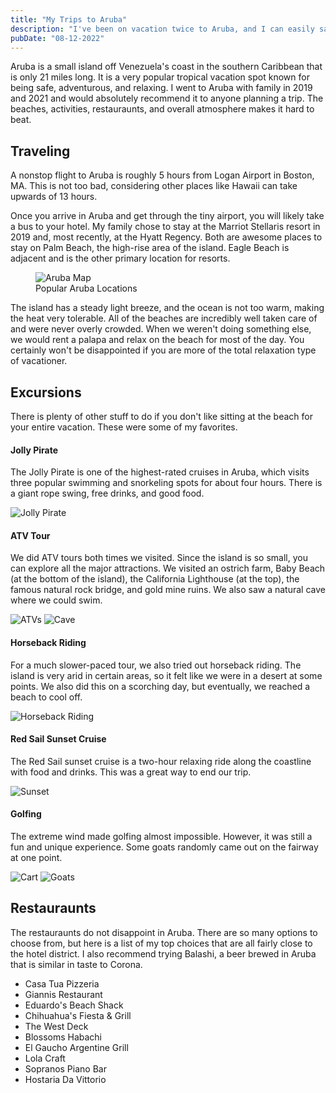 ```yaml
---
title: "My Trips to Aruba"
description: "I've been on vacation twice to Aruba, and I can easily say it's been my favorite travel destination. This post highlights some of the best things to do."
pubDate: "08-12-2022"
---
```



Aruba is a small island off Venezuela's coast in the southern Caribbean that is only 21 miles long. It is a very popular tropical vacation spot known for being safe, adventurous, and relaxing. I went to Aruba with family in 2019 and 2021 and would absolutely recommend it to anyone planning a trip. The beaches, activities, restauraunts, and overall atmosphere makes it hard to beat.

## Traveling

A nonstop flight to Aruba is roughly 5 hours from Logan Airport in Boston, MA. This is not too bad, considering other places like Hawaii can take upwards of 13 hours.

Once you arrive in Aruba and get through the tiny airport, you will likely take a bus to your hotel. My family chose to stay at the Marriot Stellaris resort in 2019 and, most recently, at the Hyatt Regency. Both are awesome places to stay on Palm Beach, the high-rise area of the island. Eagle Beach is adjacent and is the other primary location for resorts.

<figure>
  <img
    src="https://www.worldatlas.com/r/w960-q80/upload/db/bf/65/aw-01.jpg"
    alt="Aruba Map"
  />
  <figcaption>Popular Aruba Locations</figcaption>
</figure>

The island has a steady light breeze, and the ocean is not too warm, making the heat very tolerable. All of the beaches are incredibly well taken care of and were never overly crowded. When we weren't doing something else, we would rent a palapa and relax on the beach for most of the day. You certainly won't be disappointed if you are more of the total relaxation type of vacationer.

## Excursions

There is plenty of other stuff to do if you don't like sitting at the beach for your entire vacation. These were some of my favorites.

#### Jolly Pirate

The Jolly Pirate is one of the highest-rated cruises in Aruba, which visits three popular swimming and snorkeling spots for about four hours. There is a giant rope swing, free drinks, and good food.

<Image src={JollyPirate} alt="Jolly Pirate" />

#### ATV Tour

We did ATV tours both times we visited. Since the island is so small, you can explore all the major attractions. We visited an ostrich farm, Baby Beach (at the bottom of the island), the California Lighthouse (at the top), the famous natural rock bridge, and gold mine ruins. We also saw a natural cave where we could swim.

<div class="gap-[32px] sm:grid sm:grid-cols-2">
  <Image src={ATVs} alt="ATVs" />
  <Image src={Cliff} alt="Cave" />
</div>

#### Horseback Riding

For a much slower-paced tour, we also tried out horseback riding. The island is very arid in certain areas, so it felt like we were in a desert at some points. We also did this on a scorching day, but eventually, we reached a beach to cool off.

<Image src={Horses} alt="Horseback Riding" />

#### Red Sail Sunset Cruise

The Red Sail sunset cruise is a two-hour relaxing ride along the coastline with food and drinks. This was a great way to end our trip.

<Image src={Sunset} alt="Sunset" />

#### Golfing

The extreme wind made golfing almost impossible. However, it was still a fun and unique experience. Some goats randomly came out on the fairway at one point.

<div class="gap-[32px] sm:grid sm:grid-cols-2">
  <Image src={Cart} alt="Cart" />
  <Image src={Goats} alt="Goats" />
</div>

## Restauraunts

The restauraunts do not disappoint in Aruba. There are so many options to choose from, but here is a list of my top choices that are all fairly close to the hotel district. I also recommend trying Balashi, a beer brewed in Aruba that is similar in taste to Corona.

- Casa Tua Pizzeria
- Giannis Restaurant
- Eduardo's Beach Shack
- Chihuahua's Fiesta & Grill
- The West Deck
- Blossoms Habachi
- El Gaucho Argentine Grill
- Lola Craft
- Sopranos Piano Bar
- Hostaria Da Vittorio
